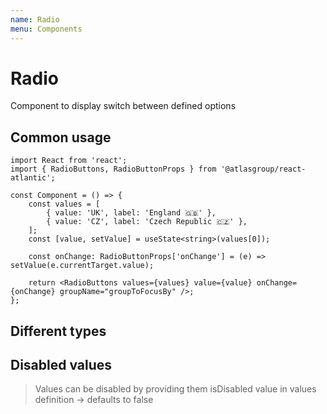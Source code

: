 ```yaml
---
name: Radio
menu: Components
---
```



# Radio

Component to display switch between defined options

## Common usage

```tsx
import React from 'react';
import { RadioButtons, RadioButtonProps } from '@atlasgroup/react-atlantic';

const Component = () => {
    const values = [
        { value: 'UK', label: 'England 🇬🇧' },
        { value: 'CZ', label: 'Czech Republic 🇨🇿' },
    ];
    const [value, setValue] = useState<string>(values[0]);

    const onChange: RadioButtonProps['onChange'] = (e) => setValue(e.currentTarget.value);

    return <RadioButtons values={values} value={value} onChange={onChange} groupName="groupToFocusBy" />;
};
```

## Different types

<Playground>
    <WrapperVertical>
        <RadioButtons
            values={[
                { value: 'UK', label: 'Anglie 🇬🇧' },
                { value: 'CZ', label: 'Česko 🇨🇿' },
            ]}
            value="UK"
        />
        <RadioCircular
            values={[
                { value: 'UK', label: 'Anglie 🇬🇧' },
                { value: 'CZ', label: 'Česko 🇨🇿' },
            ]}
            value="CZ"
        />
    </WrapperVertical>
</Playground>

## Disabled values

> Values can be disabled by providing them isDisabled value in values definition → defaults to false

<Playground>
    <RadioButtons
        values={[
            { value: 'UK', label: 'Anglie 🇬🇧', isDisabled: true },
            { value: 'CZ', label: 'Česko 🇨🇿' },
        ]}
        value="UK"
    />
</Playground>
